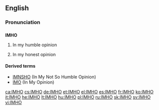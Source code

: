 ==English==

===Pronunciation===
{{rfp}}

==={{initialism}}===
'''IMHO'''

# {{internet}} In my humble opinion
# {{internet}} In my honest opinion

====Derived terms====
* [[IMNSHO]] (In My Not So Humble Opinion)
* [[IMO]] (In My Opinion)

[[ca:IMHO]]
[[cs:IMHO]]
[[de:IMHO]]
[[et:IMHO]]
[[el:IMHO]]
[[es:IMHO]]
[[fr:IMHO]]
[[ko:IMHO]]
[[it:IMHO]]
[[he:IMHO]]
[[lt:IMHO]]
[[hu:IMHO]]
[[pl:IMHO]]
[[ru:IMHO]]
[[sk:IMHO]]
[[sv:IMHO]]
[[vi:IMHO]]